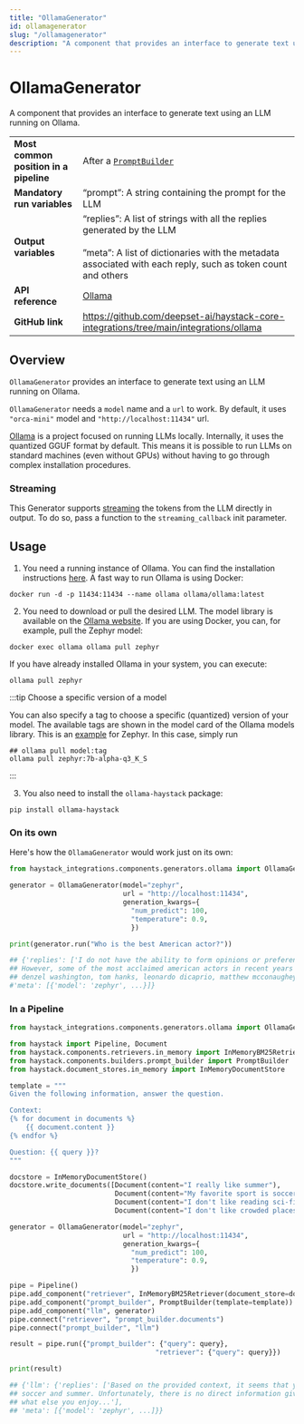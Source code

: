 ```yaml
---
title: "OllamaGenerator"
id: ollamagenerator
slug: "/ollamagenerator"
description: "A component that provides an interface to generate text using an LLM running on Ollama."
---
```


# OllamaGenerator

A component that provides an interface to generate text using an LLM running on Ollama.

|  |  |
| --- | --- |
| **Most common position in a pipeline** | After a [`PromptBuilder`](../builders/promptbuilder.mdx)  |
| **Mandatory run variables** | “prompt”: A string containing the prompt for the LLM |
| **Output variables** | “replies”: A list of strings with all the replies generated by the LLM  <br /> <br />”meta”: A list of dictionaries with the metadata associated with each reply, such as token count and others |
| **API reference** | [Ollama](/reference/integrations-ollama) |
| **GitHub link** | https://github.com/deepset-ai/haystack-core-integrations/tree/main/integrations/ollama |

## Overview

`OllamaGenerator` provides an interface to generate text using an LLM running on Ollama.

`OllamaGenerator`  needs a `model`  name and a `url` to work. By default, it uses `"orca-mini"` model and `"http://localhost:11434"` url.

[Ollama](https://github.com/jmorganca/ollama) is a project focused on running LLMs locally. Internally, it uses the quantized GGUF format by default. This means it is possible to run LLMs on standard machines (even without GPUs) without having to go through complex installation procedures.

### Streaming

This Generator supports [streaming](guides-to-generators/choosing-the-right-generator.mdx#streaming-support) the tokens from the LLM directly in output. To do so, pass a function to the `streaming_callback` init parameter.

## Usage

1. You need a running instance of Ollama. You can find the installation instructions [here](https://github.com/jmorganca/ollama).
   A fast way to run Ollama is using Docker:

```shell
docker run -d -p 11434:11434 --name ollama ollama/ollama:latest
```

2. You need to download or pull the desired LLM. The model library is available on the [Ollama website](https://ollama.ai/library).
   If you are using Docker, you can, for example, pull the Zephyr model:

```shell
docker exec ollama ollama pull zephyr
```

If you have already installed Ollama in your system, you can execute:

```shell
ollama pull zephyr
```

:::tip Choose a specific version of a model

You can also specify a tag to choose a specific (quantized) version of your model. The available tags are shown in the model card of the Ollama models library. This is an [example](https://ollama.ai/library/zephyr/tags) for Zephyr.
In this case, simply run

```shell
## ollama pull model:tag
ollama pull zephyr:7b-alpha-q3_K_S
```
:::

3. You also need to install the `ollama-haystack` package:

```shell
pip install ollama-haystack
```

### On its own

Here's how the `OllamaGenerator` would work just on its own:

```python
from haystack_integrations.components.generators.ollama import OllamaGenerator

generator = OllamaGenerator(model="zephyr",
                            url = "http://localhost:11434",
                            generation_kwargs={
                              "num_predict": 100,
                              "temperature": 0.9,
                              })

print(generator.run("Who is the best American actor?"))

## {'replies': ['I do not have the ability to form opinions or preferences.
## However, some of the most acclaimed american actors in recent years include
## denzel washington, tom hanks, leonardo dicaprio, matthew mcconaughey...'],
#'meta': [{'model': 'zephyr', ...}]}
```

### In a Pipeline

```python
from haystack_integrations.components.generators.ollama import OllamaGenerator

from haystack import Pipeline, Document
from haystack.components.retrievers.in_memory import InMemoryBM25Retriever
from haystack.components.builders.prompt_builder import PromptBuilder
from haystack.document_stores.in_memory import InMemoryDocumentStore

template = """
Given the following information, answer the question.

Context:
{% for document in documents %}
    {{ document.content }}
{% endfor %}

Question: {{ query }}?
"""

docstore = InMemoryDocumentStore()
docstore.write_documents([Document(content="I really like summer"),
                          Document(content="My favorite sport is soccer"),
                          Document(content="I don't like reading sci-fi books"),
                          Document(content="I don't like crowded places"),])

generator = OllamaGenerator(model="zephyr",
                            url = "http://localhost:11434",
                            generation_kwargs={
                              "num_predict": 100,
                              "temperature": 0.9,
                              })

pipe = Pipeline()
pipe.add_component("retriever", InMemoryBM25Retriever(document_store=docstore))
pipe.add_component("prompt_builder", PromptBuilder(template=template))
pipe.add_component("llm", generator)
pipe.connect("retriever", "prompt_builder.documents")
pipe.connect("prompt_builder", "llm")

result = pipe.run({"prompt_builder": {"query": query},
									"retriever": {"query": query}})

print(result)

## {'llm': {'replies': ['Based on the provided context, it seems that you enjoy
## soccer and summer. Unfortunately, there is no direct information given about
## what else you enjoy...'],
## 'meta': [{'model': 'zephyr', ...]}}
```
